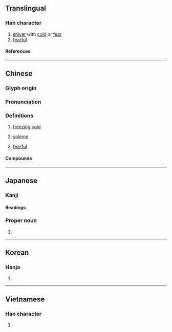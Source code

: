 {{also|凛}}
{{character info}}
==Translingual==

===Han character===
{{Han char|rn=15|rad=冫|as=13|sn=15|four=30191|canj=IMYWD|ids=⿰冫稟}}

# [[shiver]] with [[cold]] or [[fear]]
# [[fearful]]

====References====
{{Han ref|kx=0133.441|dkj=01717|dj=0298.250|hdz=10301.130|uh=51DC}}

----

==Chinese==
{{zh-forms|s=凛}}

===Glyph origin===
{{Han etym}}

===Pronunciation===
{{zh-pron
|m=lǐn
|c=lam5
|mn=lím
|mc=y
|oc=y
|cat=a
}}

===Definitions===
{{zh-hanzi}}

# [[freezing]] [[cold]]
#: {{zh-x|凜冽|freezing cold}}
# [[solemn]]
#: {{zh-x|凜然|stern; awe-inspiring}}
# {{lb|zh|literary}} [[fearful]]

====Compounds====
{{zh-der|凜冽|凜凜|凜凜冽冽|凜慄|凜然|凜然難犯|凜遵|大義凜然|威風凜凜|道貌凜然|黑凜凜}}

----

==Japanese==

===Kanji===
{{ja-kanji|rs=冫13}}

====Readings====
{{ja-readings
|goon=りん<りむ
|kanon=りん<りむ
|kun=きびし-い
}}

===Proper noun===
{{ja-pos|proper|りん}}

# {{given name|ja|female}}

----

==Korean==

===Hanja===
{{ko-hanja|름}}

# {{rfdef|ko|sort=冫13}}

----

==Vietnamese==

===Han character===
{{vi-readings|reading=[[lẫm]]|rs=冫13}}

# {{rfdef|vi|sort=冫13}}